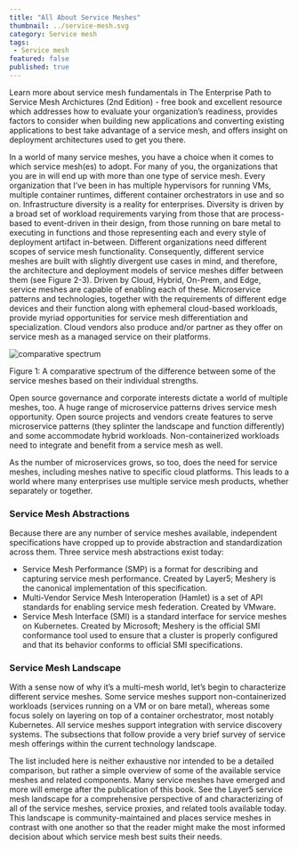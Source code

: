 ```yaml
---
title: "All About Service Meshes"
thumbnail: ../service-mesh.svg
category: Service mesh
tags:
 - Service mesh
featured: false
published: true
---
```



<ResourcesWrapper>
  <div className="intro">
    <p>Learn more about service mesh fundamentals in
      <Link className="blog" to="/learn/books"> The Enterprise Path to Service Mesh Archictures (2nd Edition)</Link> -  free book and excellent resource which addresses how to evaluate your organization’s readiness, provides factors to consider when building new applications and converting existing applications to best take advantage of a service mesh, and offers insight on deployment architectures used to get you there.</p>
  </div>

<p>
 In a world of many service meshes, you have a choice when it comes to which service mesh(es) to adopt. For many of you, the organizations that you are in will end up with more than one type of service mesh. Every organization that I’ve been in has multiple hypervisors for running VMs, multiple container runtimes, different container orchestrators in use and so on. Infrastructure diversity is a reality for enterprises. Diversity is driven by a broad set of workload requirements varying from those that are process-based to event-driven in their design, from those running on bare metal to executing in functions and those representing each and every style of deployment artifact in-between. Different organizations need different scopes of service mesh functionality. Consequently, different service meshes are built with slightly divergent use cases in mind, and therefore, the architecture and deployment models of service meshes differ between them (see Figure 2-3). Driven by Cloud, Hybrid, On-Prem, and Edge, service meshes are capable of enabling each of these. Microservice patterns and technologies, together with the requirements of different edge devices and their function along with ephemeral cloud-based workloads, provide myriad opportunities for service mesh differentiation and specialization. Cloud vendors also produce and/or partner as they offer on service mesh as a managed service on their platforms. 
</p>

  <div className="center" >
  <img src={Differences} align="center" alt="comparative spectrum" />
  <p>Figure 1: A comparative spectrum of the difference between some of the service meshes based on their individual strengths.</p>
  </div>

<p>
 Open source governance and corporate interests dictate a world of multiple meshes, too. A huge range of microservice patterns drives service mesh opportunity.  Open source projects and vendors create features to serve microservice patterns (they splinter the landscape and function differently) and some accommodate hybrid workloads. Non-containerized workloads need to integrate and benefit from a service mesh as well.
</p>
<p>
As the number of microservices grows, so too, does the need for service meshes, including meshes native to specific cloud platforms. This leads to a world where many enterprises use multiple service mesh products, whether separately or together. 
</p>

<h3>Service Mesh Abstractions</h3>
<p>Because there are any number of service meshes available, independent specifications have cropped up to provide abstraction and standardization across them. Three service mesh abstractions exist today:
</p>
<ul>
    <li><Link to="/projects/service-mesh-performance">Service Mesh Performance</Link> (SMP) is a format for describing and capturing service mesh performance. Created by Layer5; Meshery is the canonical implementation of this specification.</li>
    <li>Multi-Vendor Service Mesh Interoperation (Hamlet) is a set of API standards for enabling service mesh federation. Created by VMware.</li>
    <li><Link to="/projects/service-mesh-interface-conformance">Service Mesh Interface</Link> (SMI) is a standard interface for service meshes on Kubernetes. Created by Microsoft; Meshery is the official SMI conformance tool used to ensure that a cluster is properly configured and that its behavior conforms to official SMI specifications.</li>
</ul>

<h3>Service Mesh Landscape</h3>
<p>
 With a sense now of why it’s a multi-mesh world, let’s begin to characterize different service meshes. Some service meshes support non-containerized workloads (services running on a VM or on bare metal), whereas some focus solely on layering on top of a container orchestrator, most notably Kubernetes. All service meshes support integration with service discovery systems. The subsections that follow provide a very brief survey of service mesh offerings within the current technology landscape.
</p>

<div class="fact-left">
<p>
 The list included here is neither exhaustive nor intended to be a detailed comparison, but rather a simple overview of some of the available service meshes and related components. Many service meshes have emerged and more will emerge after the publication of this book. See the Layer5 service mesh landscape for a comprehensive perspective of and characterizing of all of the service meshes, service proxies, and related tools available today. This landscape is community-maintained and places service meshes in contrast with one another so that the reader might make the most informed decision about which service mesh best suits their needs.
</p>
</div>

</ResourcesWrapper>
